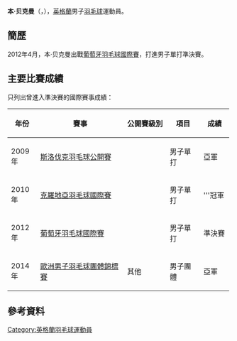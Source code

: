 {{noteTA|G1=Badminton}}
{{Infobox 羽球選手
| playername              = 本·贝克曼<br/>{{lang|en|Ben Beckman}}
| image                   = 
| size                    = 
| caption                 = 
| birth_name              = 
| date_of_birth           = {{birth_date_and_age|1987|12|15}}
| place_of_birth          = {{ENG}}
| height                  = 
| weight                  = 
| event                   = 男子單打
| country                 = {{GBR}}<br/>{{ENG}}
| years_started           = 
| handedness              = 右手
| coach                   = 
| highest_ranking         = 第91位（男單）
| date_of_highest_ranking = 2010年8月26日<ref name="ranking">[http://bwfcontent.tournamentsoftware.com/ranking/player.aspx?id=8414&player=108304 BWF World Ranking - Ranking of Ben BECKMAN (46898)] {{Wayback|url=http://bwfcontent.tournamentsoftware.com/ranking/player.aspx?id=8414&player=108304 |date=20170305002910 }}{{en}}</ref>
| current_ranking         = 沒有排名
| date_of_current_ranking = 
| played                  = 97勝–75負（男單）<br/>1勝–7負（男雙）<br/>1勝–2負（混雙）
| titles                  = 
| bwf_profile             = 12FAB43B-BEC2-4D6B-9D5C-0D99CB3479E5
| bwf_id                  = 46898
| updated                 = 2016年1月13日
}}
{{MedalTableTop}}
{{MedalSport | 男子[[羽毛球|羽毛球]]}}
{{MedalCountry | {{ENG}}}}
{{MedalCompetition | [[歐洲男女子羽毛球團體錦標賽|歐洲男女子羽毛球團體錦標賽]]}}
{{MedalSilver| [[2014年歐洲男子羽毛球團體錦標賽|2014年 巴塞爾]] | 男子團體 }}
{{MedalBottom}}
'''本·贝克曼'''（{{lang-en|'''Ben Beckman'''}}，{{bd|1987年|12月15日|}}），[[英格蘭|英格蘭]]男子[[羽毛球|羽毛球]]運動員。

==簡歷==
2012年4月，本·贝克曼出戰[[2012年葡萄牙羽毛球國際賽|葡萄牙羽毛球國際賽]]，打進男子單打準決賽。

==主要比賽成績==
只列出曾進入準決賽的國際賽事成績：
{| class=wikitable style="text-align:center; font-size:small;" 
!width="50"|年份
!width="180"|賽事
!width="80"|公開賽級別
!width="60"|項目
!width="50"|成績
|-
!rowspan="1"|2009年
|[[2009年斯洛伐克羽毛球公開賽|斯洛伐克羽毛球公開賽]]
|{{BWFFS}}
|男子單打
|bgcolor="silver"|亞軍
|-
!rowspan="1"|2010年
|[[2010年克羅地亞羽毛球國際賽|克羅地亞羽毛球國際賽]]
|{{BWFIS}}
|男子單打
|bgcolor="gold"|'''冠軍
|-
!rowspan="1"|2012年
|[[2012年葡萄牙羽毛球國際賽|葡萄牙羽毛球國際賽]]
|{{BWFIS}}
|男子單打
|bgcolor="#b8860b"|準決賽
|-
!rowspan="1"|2014年
|[[2014年歐洲男子羽毛球團體錦標賽|歐洲男子羽毛球團體錦標賽]]
|其他
|男子團體
|bgcolor="silver"|亞軍
|}
{{BWF賽事級別索引}}

==參考資料==
{{Reflist}}

{{DEFAULTSORT:Beckman, Ben}}
[[Category:英格蘭羽毛球運動員|Category:英格蘭羽毛球運動員]]